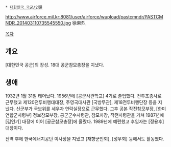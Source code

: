  * [[대한민국 국군/인물]]

http://www.airforce.mil.kr:8081/user/airforce/wupload/pastcmndr/PASTCMNDR_201403110735545550.jpg
徐東烈

[[목차]]
== 개요 ==
[대한민국 공군]의 장성. 18대 공군참모총장을 지냈다.

== 생애 ==
1932년 1월 31일 태어났다. 1956년에 [공군사관학교] 4기로 졸업했다. 전투조종사로 근무했고 제120전투비행대대장, 주영국대사관 [국방무관], 제18전투비행단장 등을 지냈다. 신군부가 국보위를 세우자 연락실장으로 근무했다. 그후 공본 작전참모부장, [한미연합군사령부] 정보참모부장, 공군군수사령관, 참모차장, 작전사령관을 거쳐 1987년에 [김인기] 대장에 이어 [공군참모총장]에 올랐다. 1989년에 예편했고 후임자는 [정용후] 대장이다.

전역 후에 한국에너지공단 이사장을 지냈고 [재향군인회], [성우회] 등에서도 활동했다.
